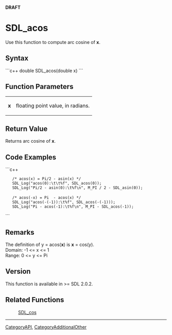 <!-- pragma section-numbers off -->
<!-- pragma camelcase off -->
'''DRAFT'''

<!-- #You will need to remove the line #acl All:read above in order to be able to save the new page.  Do not remove any other content above this comment.  You may delete this comment before you save. -->

<!-- #*^*^*^*^*See http://wiki.libsdl.org/moin.cgi/SGFunctions for details on editing this page*^*^*^*^* -->


= SDL_acos =
Use this function to compute arc cosine of '''x'''.






== Syntax ==
```c++
double SDL_acos(double x)
```




== Function Parameters ==
{|
|'''x'''
|floating point value, in radians.
|}




== Return Value ==
Returns arc cosine of '''x'''.




== Code Examples ==
```c++

    /* acos(x) = Pi/2 - asin(x) */
    SDL_Log("acos(0):\t\t%f", SDL_acos(0));
    SDL_Log("Pi/2 - asin(0):\t%f\n", M_PI / 2 - SDL_asin(0));
 
    /* acos(-x) = Pi  - acos(x) */
    SDL_Log("acos(-(-1)):\t%f", SDL_acos(-(-1)));
    SDL_Log("Pi - acos(-1):\t%f\n", M_PI - SDL_acos(-1));

```

<!-- #Leave this section as-is unless you have a code example to put in.  In that case, replace You can add your code example here with your code example following the Style Guide instructions.  Leave the rest of the markup alone and delete this comment. -->


== Remarks ==
The definition of y = acos('''x''') is '''x''' = cos(y). <br />
Domain: -1 <= x <= 1 <br />
Range:   0 <= y <= Pi <br />


== Version ==
This function is available in >= SDL 2.0.2.

== Related Functions ==
:[[SDL_cos]]


----
[[CategoryAPI]], [[CategoryAdditionalOther]]
